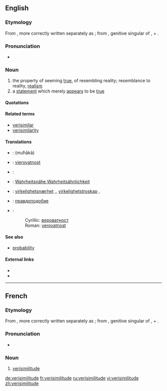 {{was wotd|2006|April|16}}
==English==
{{wikipedia}}

===Etymology===
From {{etyl|la}} {{term|verisimilitudo|vērīsimilitūdō|likeness to truth|lang=la}}, more correctly written separately as {{term|veri similitudo|vērī similitūdō||lang=la}}; from {{term|veri|vērī||lang=la}}, genitive singular of {{term|verus|vērus|true, real|lang=la}}, + {{term|similis||like, resembling, similar|lang=la}}.

===Pronunciation===
* {{IPA|/vɛrɪsɪ'mɪlɪtju:d/}}

===Noun===
{{en-noun}}

# the property of seeming [[true]], of resembling reality; resemblance to reality, [[realism]]
# a [[statement]] which merely [[appear]]s to be [[true]]

====Quotations====
{{seeCites}}

====Related terms====
* [[verisimilar]]
* [[verisimilarity]]

====Translations====
{{trans-top|the property of seeming true}}
{{trans-mid}}
{{trans-bottom}}

{{trans-top|a statement which merely appears to be true}}
{{trans-mid}}
{{trans-bottom}}

{{checktrans-top}}
* {{ttbc|Arabic}}: {{Arab|[[محاكاة]]}} (muħākā)
* {{ttbc|Bosnian}}: [[vjerovatnost#Bosnian|vjerovatnost]] {{f}}
* {{ttbc|French}}: {{t+|fr|verisimilitude|f}}
* {{ttbc|German}}: [[Wahrheitsnähe]],[[Wahrheitsähnlichkeit]]
* {{ttbc|Norwegian}}: [[virkelighetsnærhet]] {{m}},{{f}}, [[virkelighetstroskap]] {{m}},
{{checktrans-mid}}
* {{ttbc|Russian}}: [[правдоподобие]] {{n}}
* {{ttbc|Serbian}}:
*: Cyrillic: [[вероватност#Serbian|вероватност]] {{f}}
*: Roman: [[verovatnost#Serbian|verovatnost]] {{f}}
{{checktrans-bottom}}

====See also====
* [[probability]]

====External links====
* {{R:Webster 1913}}
* {{R:Century 1911}}

----

==French==

===Etymology===
From {{etyl|la|fr}} {{term|verisimilitudo|vērīsimilitūdō|likeness to truth|lang=la}}, more correctly written separately as {{term|veri similitudo|vērī similitūdō||lang=la}}; from {{term|veri|vērī||lang=la}}, genitive singular of {{term|verus|vērus|true, real|lang=la}}, + {{term|similis||like, resembling, similar|lang=la}}.

===Pronunciation===
* {{IPA|/vɛʀisimilityd/|lang=fr}}

===Noun===
{{fr-noun|f}}

# [[verisimilitude#English|verisimilitude]]

[[de:verisimilitude]]
[[fr:verisimilitude]]
[[ru:verisimilitude]]
[[vi:verisimilitude]]
[[zh:verisimilitude]]